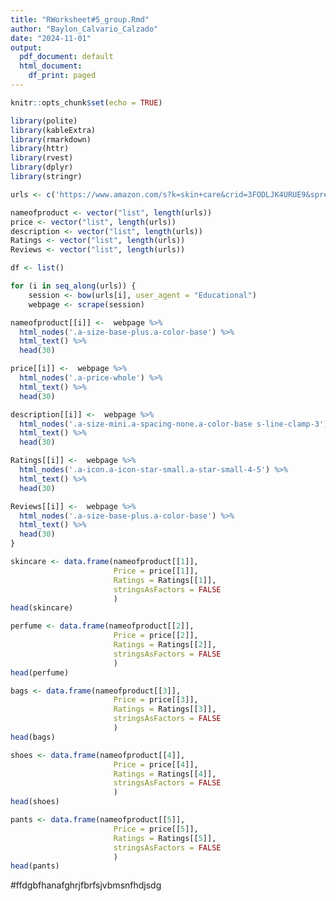 ```yaml
---
title: "RWorksheet#5_group.Rmd"
author: "Baylon_Calvario_Calzado"
date: "2024-11-01"
output:
  pdf_document: default
  html_document:
    df_print: paged
---
```


```r
knitr::opts_chunk$set(echo = TRUE)
```

```r
library(polite)
library(kableExtra)
library(rmarkdown)
library(httr)
library(rvest)
library(dplyr)
library(stringr)
```

```r
urls <- c('https://www.amazon.com/s?k=skin+care&crid=3FODLJK4URUE9&sprefix=skin%2Caps%2C510&ref=nb_sb_ss_ts-doa-p_1_4', 'https://www.amazon.com/s?k=perfume&crid=1MRC8YEDNO62V&sprefix=perfume%2Caps%2C397&ref=nb_sb_noss_1', 'https://www.amazon.com/s?k=bags+for+women&ref=nb_sb_noss', 'https://www.amazon.com/s?k=shoes&crid=QOEP1YQOC5W&sprefix=shoe%2Caps%2C1302&ref=nb_sb_noss_2', 'https://www.amazon.com/s?k=pants&ref=nb_sb_noss')

nameofproduct <- vector("list", length(urls))
price <- vector("list", length(urls))
description <- vector("list", length(urls))
Ratings <- vector("list", length(urls))
Reviews <- vector("list", length(urls))
```


```r
df <- list()

for (i in seq_along(urls)) {
    session <- bow(urls[i], user_agent = "Educational")
    webpage <- scrape(session)

nameofproduct[[i]] <-  webpage %>%
  html_nodes('.a-size-base-plus.a-color-base') %>%
  html_text() %>%
  head(30)

price[[i]] <-  webpage %>%
  html_nodes('.a-price-whole') %>%
  html_text() %>%
  head(30)

description[[i]] <-  webpage %>%
  html_nodes('.a-size-mini.a-spacing-none.a-color-base s-line-clamp-3') %>%
  html_text() %>%
  head(30)

Ratings[[i]] <-  webpage %>%
  html_nodes('.a-icon.a-icon-star-small.a-star-small-4-5') %>%
  html_text() %>%
  head(30)

Reviews[[i]] <-  webpage %>%
  html_nodes('.a-size-base-plus.a-color-base') %>%
  html_text() %>%
  head(30)
}
```


```r

skincare <- data.frame(nameofproduct[[1]],
                       Price = price[[1]],
                       Ratings = Ratings[[1]],
                       stringsAsFactors = FALSE
                       )
head(skincare)
```
```r
perfume <- data.frame(nameofproduct[[2]],
                       Price = price[[2]],
                       Ratings = Ratings[[2]],
                       stringsAsFactors = FALSE
                       )
head(perfume)
```
```r
bags <- data.frame(nameofproduct[[3]],
                       Price = price[[3]],
                       Ratings = Ratings[[3]],
                       stringsAsFactors = FALSE
                       )
head(bags)
```
```r
shoes <- data.frame(nameofproduct[[4]],
                       Price = price[[4]],
                       Ratings = Ratings[[4]],
                       stringsAsFactors = FALSE
                       )
head(shoes)
```
```r
pants <- data.frame(nameofproduct[[5]],
                       Price = price[[5]],
                       Ratings = Ratings[[5]],
                       stringsAsFactors = FALSE
                       )
head(pants)
```
#ffdgbfhanafghrjfbrfsjvbmsnfhdjsdg
